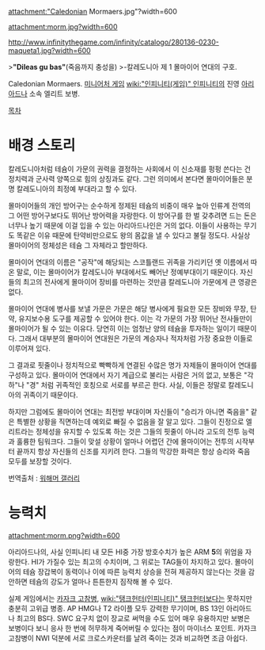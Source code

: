 attachment:"Caledonian Mormaers.jpg"?width=600

attachment:morm.jpg?width=600

http://www.infinitythegame.com/infinity/catalogo/280136-0230-maqueta1.jpg?width=600

>'''"Dileas gu bas"'''(죽음까지 충성을)
>-칼레도니아 제 1 몰마이어 연대의 구호.

Caledonian Mormaers. [[미니어처 게임]] [[wiki:"인피니티(게임)" 인피니티]]의 진영 [[아리아드나]] 소속 엘리트 보병.

[[목차]]
= 배경 스토리 =
칼레도니아처럼 테슘이 가문의 권력을 결정하는 사회에서 이 신소재를 펑펑 쓴다는 건 정치력과 군사력 양쪽으로 힘의 상징과도 같다. 그런 의미에서 본다면 몰마이어들은 분명 칼레도니아의 최정예 부대라고 할 수 있다.

몰마이어들의 개인 방어구는 순수하게 정제된 테슘의 비중이 매우 높아 인류계 전역의 그 어떤 방어구보다도 뛰어난 방어력을 자랑한다. 이 방어구를 한 벌 갖추려면 드는 돈은 너무나 높기 때문에 이걸 입을 수 있는 아리아드나인은 거의 없다. 이들이 사용하는 무기도 똑같은 이유 때문에 탄약비만으로도 왕의 몸값을 낼 수 있다고 불릴 정도다. 사실상 몰마이어의 정체성은 테슘 그 자체라고 할만하다.
 
몰마이어 연대의 이름은 "공작"에 해당되는 스코틀랜드 귀족을 가리키던 옛 이름에서 따온 말로, 이는 몰마이어가 칼레도니아 부대에서도 빼어난 정예부대이기 때문이다. 자신들의 최고의 전사에게 몰마이어 장비를 마련하는 것만큼 칼레도니아 가문에게 큰 영광은 없다.

몰마이어 연대에 병사를 보낼 가문은 가문은 해당 병사에게 필요한 모든 장비와 무장, 탄약, 유지보수용 도구를 제공할 수 있어야 한다. 이는 각 가문의 가장 뛰어난 전사들만이 몰마이어가 될 수 있는 이유다. 당연히 이는 엄청난 양의 테슘을 투자하는 일이기 때문이다. 그래서 대부분의 몰마이어 연대원은 가문의 계승자나 적자처럼 가장 중요한 이들로 이루어져 있다.

그 결과로 핏줄이나 정치적으로 빡빡하게 연결된 수많은 명가 자제들이 몰마이어 연대를 구성하고 있다. 몰마이어 연대에서 자기 계급으로 불리는 사람은 거의 없고, 보통은 "각하"나 "경" 처럼 귀족적인 호칭으로 서로를 부르곤 한다. 사실, 이들은 정말로 칼레도니아의 귀족이기 때문이다.

하지만 그럼에도 몰마이어 연대는 최전방 부대이며 자신들이 "승리가 아니면 죽음을" 같은 특별한 상황을 직면하는데 예외로 빠질 수 없음을 잘 알고 있다. 그들이 진정으로 엘리트라는 정체성을 유지할 수 있도록  하는 것은 그들의 핏줄이 아니라 고도의 전투 능력과 훌륭한 팀워크다. 그들이 맞설 상황이 얼마나 어렵던 간에 몰마이어는 전투의 시작부터 끝까지 항상 자신들의 신조를 지키려 한다. 그들의 막강한 화력은 항상 승리와 죽음 모두를 보장할 것이다.

번역출처 : [[워해머 갤러리]]


= 능력치 =
attachment:morm.png?width=600

아리아드나의, 사실 인피니티 내 모든 HI중 가장 방호수치가 높은 ARM '''5'''의 위엄을 자랑한다. HI가 가질수 있는 최고의 수치이며, 그 위로는 TAG들이 차지하고 있다. 몰마이어의 테슘 장갑복이 동력이나 이에 따른 능력치 상승을 전혀 제공하지 않는다는 것을 감안하면 테슘의 강도가 얼마나 튼튼한지 짐작해 볼 수 있다.

실제 게임에서는 [[카자크 고참병]], [[wiki:"탱크헌터(인피니티)" 탱크헌터]]보다는 못하지만 충분히 고위급 병종. AP HMG나 T2 라이플 모두 강력한 무기이며, BS 13인 아리아드나 최고의 BS다. SWC 요구치 없이 장교로 써먹을 수도 있어 매우 유용하지만 보병은 보병이다 보니 응사 한 번에 허무하게 죽어버릴 수 있다는 점이 마이너스 포인트. 카자크 고참병이 NWI 덕분에 서로 크로스카운터를 날려 죽이는 것과 비교하면 조금 아쉽다.
